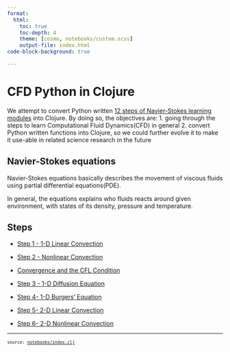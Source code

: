 ```yaml
---
format:
  html:
    toc: true
    toc-depth: 4
    theme: [cosmo, notebooks/custom.scss]
    output-file: index.html
code-block-background: true

---
```

<style></style><style>.printedClojure .sourceCode {
  background-color: transparent;
  border-style: none;
}
</style><style>.clay-limit-image-width .clay-image {max-width: 100%}
.clay-side-by-side .sourceCode {margin: 0}
.clay-side-by-side {margin: 1em 0}
</style>
<script src="index_files/md-default0.js" type="text/javascript"></script><script src="index_files/md-default1.js" type="text/javascript"></script>

# CFD Python in Clojure

We attempt to convert Python written [12 steps of Navier-Stokes learning modules](https://github.com/barbagroup/CFDPython)
into Clojure. By doing so, the objectives are:
1. going through the steps to learn Computational Fluid Dynamics(CFD) in general
2. convert Python written functions into Clojure, so we could further evolve it to
  make it use-able in related science research in the future

## Navier-Stokes equations

Navier-Stokes equations basically describes the movement of viscous fluids using
partial differential equations(PDE).

In general, the equations explains who fluids reacts around given environment,
with states of its density, pressure and temperature.

## Steps


* [Step 1 - 1-D Linear Convection](steps.step_01.html)

* [Step 2 - Nonlinear Convection](steps.step_02.html)

* [Convergence and the CFL Condition](steps.cfl_condition.html)

* [Step 3 - 1-D Diffusion Equation](steps.step_03.html)

* [Step 4- 1-D Burgers' Equation](steps.step_04.html)

* [Step 5- 2-D Linear Convection](steps.step_05.html)

* [Step 6- 2-D Nonlinear Convection](steps.step_06.html)


```{=html}
<div style="background-color:grey;height:2px;width:100%;"></div>
```



```{=html}
<div><pre><small><small>source: <a href="https://github.com/scicloj/cfd-python-in-clojure/blob/main/notebooks/index.clj">notebooks/index.clj</a></small></small></pre></div>
```
